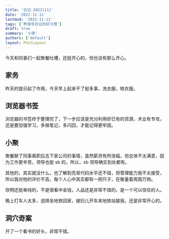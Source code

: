 ```yaml
---
title: '日记-20221111'
date: '2022-11-11'
lastmod: '2022-11-11'
tags: ['养成写日记的好习惯']
draft: true
summary: '小聚'
authors: ['default']
layout: PostLayout
---
```


今天和同事们一起聚餐吐槽，还挺开心的，但也没有那么开心。

## 家务

昨天的提示起了作用，今天早上起来干了挺多事，洗衣服，晾衣服。

## 浏览器书签

浏览器的书签终于整理完了，下一步应该是充分利用好已有的资源，术业有专攻，还是要加强学习，多做笔记，多闪回，才能记得更牢固。

## 小聚

聚餐聊了同事离职后去下家公司的事情，虽然薪资有所涨幅，但总体不太满意，因为工作更辛苦，领导也挺 sb 的，所以，sb 领导确实到处都有。

其他的，其实就没什么，也了解到亮哥代码水平还不错，但管理能力我不太接受，所以我对他的评价不高，每个人心中其实都有一把尺子，在衡量着周围万物。

欣明还挺单纯的，不是很看中金钱，人品还是非常不错的，是一个可以信任的人。

晚上打车人太多，选择坐地铁回家，媳妇儿开车来地铁站接我，还是非常开心的。

## 洞穴奇案

开了一个看书的好头，非常不错。
